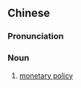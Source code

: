 {{also|货币政策}}
==Chinese==
{{zh-forms|s=货币政策|type=22}}

===Pronunciation===
{{zh-pron
|m=huòbì zhèngcè
|c=fo3 bai6 zing3 caak3
|cat=n
}}

===Noun===
{{zh-noun}}

# [[monetary policy]]